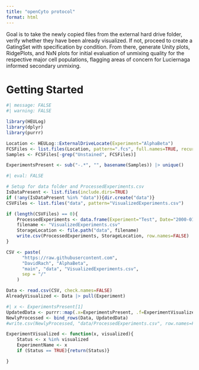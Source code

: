 ```yaml
---
title: "openCyto protocol"
format: html
---
```


Goal is to take the newly copied files from the external hard drive folder, verify whether they have been already visualized. If not, proceed to create a GatingSet with specification by condition. From there, generate Unity plots, RidgePlots, and NxN plots for initial evaluation of unmixing quality for the respective major cell populations, flagging areas of concern for Luciernaga informed secondary unmixing. 

# Getting Started
```r
#| message: FALSE
#| warning: FALSE

library(HEULog)
library(dplyr)
library(purrr)
```

```r
Location <- HEULog::ExternalDriveLocate(Experiment="AlphaBeta")
FCSFiles <- list.files(Location, pattern=".fcs", full.names=TRUE, recursive=FALSE)
Samples <- FCSFiles[-grep("Unstained", FCSFiles)]
```
```r
ExperimentsPresent <- sub("-.*", "", basename(Samples)) |> unique()
```

```r
#| eval: FALSE

# Setup for data folder and ProcessedExperiments.csv
IsDataPresent <- list.files(include.dirs=TRUE)
if (!any(IsDataPresent %in% "data")){dir.create("data")}
CSVFiles <- list.files("data", pattern="VisualizedExperiments.csv")

if (length(CSVFiles) == 0){
    ProcessedExperiments <- data.frame(Experiment="Test", Date="2000-01-01")
    filename <- "VisualizedExperiments.csv"
    StorageLocation <- file.path("data", filename)
    write.csv(ProcessedExperiments, StorageLocation, row.names=FALSE)
}
```

```r
CSV <- paste(                                                
      "https://raw.githubusercontent.com",                  
      "DavidRach", "AlphaBeta",                   
      "main", "data", "VisualizedExperiments.csv",                              
      sep = "/"                                             
    ) 

Data <- read.csv(CSV, check.names=FALSE)
AlreadyVisualized <- Data |> pull(Experiment)

#| x <- ExperimentsPresent[1]
UpdatedData <- purrr::map(.x=ExperimentsPresent, .f=ExperimentVisualized, visualized=AlreadyVisualized, parentFolder=OS) |> bind_rows()
NewlyProcessed <- bind_rows(Data, UpdatedData)
#write.csv(NewlyProcessed, "data/ProcessedExperiments.csv", row.names=FALSE)
```


```r

ExperimentVisualized <- function(x, visualized){
    Status <- x %in% visualized
    ExperimentName <- x
    if (Status == TRUE){return(Status)}

}

```